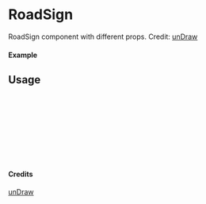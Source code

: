 
<Meta of={RoadSign} title="unDraw/RoadSign" />

# RoadSign

RoadSign component with different props.
Credit: [unDraw](https://undraw.co/illustrations)

#### Example

<Canvas of={RoadSign.Primary} />

## Usage

```ts
import { RoadSign } from "yadl-ui";

const Example = () => {
  return (
      <RoadSign />
  );
};

export default Example;
```

#### Credits
[unDraw](https://undraw.co/illustrations)
